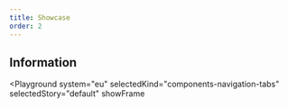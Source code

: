 ```yaml
---
title: Showcase
order: 2
---
```



## Information

<Playground
  system="eu"
  selectedKind="components-navigation-tabs"
  selectedStory="default"
  showFrame
>
  <Html markup={tabs} />
</Playground>
